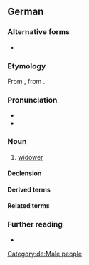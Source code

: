 ==German==

===Alternative forms===
* {{l|de|Wwt.}} {{q|abbreviation}}

===Etymology===
From {{inh|de|gmh|[[witewære]], [[witewer]], [[witwer]]}}, from {{inh|de|goh|wituwo}}.

===Pronunciation===
* {{IPA|de|/ˈvɪtvɐ/}}
* {{audio|de|De-Witwer.ogg|Audio}}

===Noun===
{{de-noun|m||Witwer|f=Witwe}}

# [[widower]]
#: {{syn|de|Verwitweter|Witiber|Witmann|Wittiber|q3=Bavarian, Austrian}}

====Declension====
{{de-decl-noun-m|s}}

====Derived terms====
{{der4|de
|Dreifachwitwer
|Dreifach-Witwer
|verwitwern
|Verwitwern
|Verwitwerung
|Witwerrente
|Witwerschaft
|Witwersein
|Witwerstand
|Witwertum
|Witwer werden
|Witwerwerden
|Zweifachwitwer
|Zweifach-Witwer
}}

====Related terms====
{{col4-u|de
|verwitwet
|Verwitwung
|Witfrau
|Witib
|Wittib
|Witwenschaft
|Witwenstand
|Witwentum
|Witwe sein
|Witwesein
|Witwe werden
|Witwewerden
}}

===Further reading===
* {{R:Duden}}

[[Category:de:Male people]]